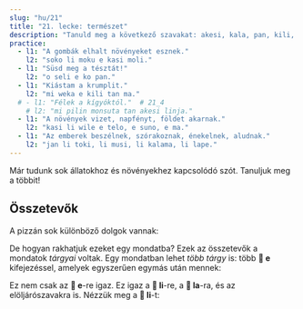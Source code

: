 ```yaml
---
slug: "hu/21"
title: "21. lecke: természet"
description: "Tanuld meg a következő szavakat: akesi, kala, pan, kili, soko, misikeke, namako!"
practice:
  - l1: "A gombák elhalt növényeket esznek."
    l2: "soko li moku e kasi moli."
  - l1: "Süsd meg a tésztát!"
    l2: "o seli e ko pan."
  - l1: "Kiástam a krumplit."
    l2: "mi weka e kili tan ma."
  # - l1: "Félek a kígyóktól."  # 21_4
    # l2: "mi pilin monsuta tan akesi linja."
  - l1: "A növények vizet, napfényt, földet akarnak."
    l2: "kasi li wile e telo, e suno, e ma."
  - l1: "Az emberek beszélnek, szórakoznak, énekelnek, aludnak."
    l2: "jan li toki, li musi, li kalama, li lape."
---
```



Már tudunk sok állatokhoz és növényekhez kapcsolódó szót. Tanuljuk meg a többit!

<List>
  <Word sl="akesi" m="hüllő vagy kétéltű, pl. béka, gyík, kígyó" />
  <Word
    sl="kala"
    m="hal vagy vízi állat, pl. lazac, bálna, cápa, polip"
  />
  <Word sl="pan" m="keményítőtartalmú/lisztes ételek, pl. búza, rizs, kenyér, tészta" />
  <Word sl="kili" m="gyümölcs, zöldség" />
  <Word sl="soko" m="gomba" />
  <Word sl="misikeke" m="gyógyszer" />
  <Word sl="namako" m="fűszer, köret, dekoráció" />
  <Sentence sl="soko li kili nasa." m="A gombák furcsa gyümölcsök." />
  <Sentence
    sl="kala suli li alasa e kala lili."
    m="Egy nagy hal vadássza a kisebb halakat."
  />
  <Sentence
    sl="mi o moku e misikeke lon tenpo mute."
    m="Gyakran kell gyógyszert bevennem."
  />
</List>

## Összetevők

A pizzán sok különböző dolgok vannak:

<List>
  <Sentence sp="󱥋󱤧󱤓󱤉󱥢" sl="pan li jo <u>e soweli</u>." m="A pizzán van hús." />
  <Sentence sp="󱥋󱤧󱤓󱤉󱤚" sl="pan li jo <u>e kili</u>." m="A pizzán vannak zöldségek." />
  <Sentence sp="󱥋󱤧󱤓󱤉󱥸" sl="pan li jo <u>e namako</u>." m="A pizzán vannak fűszerek." />
</List>

De hogyan rakhatjuk ezeket egy mondatba? Ezek az összetevők a mondatok *tárgyai* voltak. Egy mondatban lehet *több tárgy* is: több **󱤉 e** kifejezéssel, amelyek egyszerűen egymás után mennek:

<List>
  <Sentence
    sl="pan li jo e soweli e kili e namako."
    m="A pizzán van hús, zöldségek, fűszerek."
  />
</List>

Ez nem csak az **󱤉 e**-re igaz. Ez igaz a **󱤧 li**-re, a **󱤡 la**-ra, és az elöljárószavakra is. Nézzük meg a **󱤧 li**-t:

<List>
  <Sentence sl="jan li alasa e kala." m="Az ember vadássza a halakat. (= az ember halászik)." />
  <Sentence sl="jan li seli e ona." m="Az ember megfőzi őket." />
  <Sentence sl="jan li moku e ona." m="Az ember megeszi őket." />
  <Sentence sl="jan li alasa e kala, li seli e ona, li moku e ona." m="Az ember vadássza a halakat, megfőzi őket, megeszi őket." />
</List>

<Practice exercises={frontmatter.practice} client:load />
